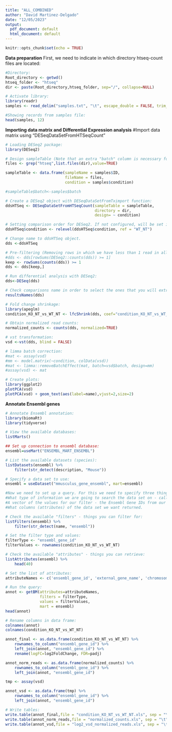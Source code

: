 ---
title: "ALL_COMBINED"
author: "David Martinez-Delgado"
date: "12/05/2023"
output:
  pdf_document: default
  html_document: default
---

```{r setup, include=FALSE}
knitr::opts_chunk$set(echo = TRUE)
```

**Data preparation**
First, we need to indicate in which directory htseq-count files are located:
```{r}
#Directory:
Root_directory <- getwd()
htseq_folder <- "htseq"
dir <- paste(Root_directory,htseq_folder, sep="/", collapse=NULL)

# Activate library:
library(readr)
samples <- read_delim("samples.txt", "\t", escape_double = FALSE, trim_ws = TRUE)

#Showing records from samples file:
head(samples, 12) 

```
**Importing data matrix and Differential Expression analysis**
#Import data matrix using "DESeqDataSetFromHTSeqCount"
```{r}
# Loading DESeq2 package:
library(DESeq2) 

# Design sampleTable (Note that an extra "batch" column is necessary for batch correction):
files <- grep("htseq",list.files(dir),value=TRUE)

sampleTable <- data.frame(sampleName = samples$ID,
                          fileName = files,
                          condition = samples$condition)

#sampleTable$batch<-samples$batch

# Create a DESeq2 object with DESeqDataSetFromTximport function:
ddsHTSeq <- DESeqDataSetFromHTSeqCount(sampleTable = sampleTable,
                                       directory = dir,
                                       design= ~ condition)

# Setting comparison order for DESeq2. If not configured, will be set in alphabetical order. Relevel allow us to specificate the reference level.
ddsHTSeq$condition <- relevel(ddsHTSeq$condition, ref = "WT_NT")

# Change name to ddsHTSeq object.
dds <-ddsHTSeq

# Pre-filtering (Removing rows in which we have less than 1 read in all samples combined):
#dds <- dds[rowSums(DESeq2::counts(dds)) >= 1] 
keep <- rowSums(counts(dds)) >= 1
dds <- dds[keep,]

# Run differential analysis with DESeq2:
dds<-DESeq(dds) 

# Check comparisons name in order to select the ones that you will extract:
resultsNames(dds)

# Fold change shrinkage:
library(apeglm)
condition_KO_NT_vs_WT_NT <- lfcShrink(dds, coef="condition_KO_NT_vs_WT_NT", type="apeglm")

# Obtain normalized read counts:
normalized_counts <- counts(dds, normalized=TRUE)

# vst transformation:
vsd <-vst(dds, blind = FALSE)

# limma batch correction:
#mat <- assay(vsd)
#mm <- model.matrix(~condition, colData(vsd))
#mat <- limma::removeBatchEffect(mat, batch=vsd$batch, design=mm)
#assay(vsd) <- mat

# Create plots:
library(ggplot2)
plotPCA(vsd)
plotPCA(vsd) + geom_text(aes(label=name),vjust=2,size=2)
```
**Annotate Ensembl genes** 
```{r}
# Annotate Ensembl annotation:
library(biomaRt)
library(tidyverse)

# View the available databases:
listMarts()

## Set up connection to ensembl database:
ensembl=useMart("ENSEMBL_MART_ENSEMBL")

# List the available datasets (species):
listDatasets(ensembl) %>% 
    filter(str_detect(description, "Mouse"))

# Specify a data set to use:
ensembl = useDataset("mmusculus_gene_ensembl", mart=ensembl)

#Now we need to set up a query. For this we need to specify three things:
#What type of information we are going to search the data set on - called filters. In our case this is **Ensembl Gene IDs**
#A vector of the values for our filter - the Ensembl Gene IDs from our DE results table
#What columns (attributes) of the data set we want returned.

# Check the available "filters" - things you can filter for:
listFilters(ensembl) %>% 
    filter(str_detect(name, "ensembl"))

# Set the filter type and values:
filterType <- "ensembl_gene_id"
filterValues <- rownames(condition_KO_NT_vs_WT_NT)

# Check the available "attributes" - things you can retrieve:
listAttributes(ensembl) %>% 
    head(40)

# Set the list of attributes:
attributeNames <- c('ensembl_gene_id', 'external_gene_name', 'chromosome_name', 'start_position', 'end_position', 'strand', 'gene_biotype')

# Run the query:
annot <- getBM(attributes=attributeNames, 
               filters = filterType, 
               values = filterValues, 
               mart = ensembl)
head(annot)

# Rename columns in data frame:
colnames(annot)
colnames(condition_KO_NT_vs_WT_NT)

annot_final <- as.data.frame(condition_KO_NT_vs_WT_NT) %>% 
    rownames_to_column("ensembl_gene_id") %>% 
    left_join(annot, "ensembl_gene_id") %>% 
    rename(logFC=log2FoldChange, FDR=padj)

annot_norm_reads <- as.data.frame(normalized_counts) %>% 
    rownames_to_column("ensembl_gene_id") %>% 
    left_join(annot, "ensembl_gene_id")

tmp <- assay(vsd)

annot_vsd <- as.data.frame(tmp) %>%
    rownames_to_column("ensembl_gene_id") %>% 
    left_join(annot, "ensembl_gene_id")

# Write tables:
write.table(annot_final,file = "condition_KO_NT_vs_WT_NT.xls", sep = "\t")
write.table(annot_norm_reads,file = "normalized_counts.xls", sep = "\t")
write.table(annot_vsd,file = "log2_vsd_normalized_reads.xls", sep = "\t")
```